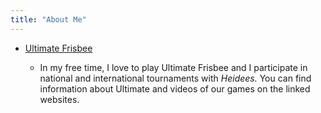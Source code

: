 ```yaml
---
title: "About Me"
---
```


-   [Ultimate Frisbee](private/ultimate_frisbee.qmd)

    -   In my free time, I love to play Ultimate Frisbee and I participate in national and international tournaments with *Heidees.* You can find information about Ultimate and videos of our games on the linked websites.
